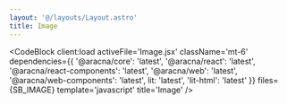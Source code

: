 ```yaml
---
layout: '@/layouts/Layout.astro'
title: Image
---
```



<ImageComponentBlock client:load />

<CodeBlock
  client:load
  activeFile='Image.jsx'
  className='mt-6'
  dependencies={{
    '@aracna/core': 'latest',
    '@aracna/react': 'latest',
    '@aracna/react-components': 'latest',
    '@aracna/web': 'latest',
    '@aracna/web-components': 'latest',
    lit: 'latest',
    'lit-html': 'latest'
  }}
  files={SB_IMAGE}
  template='javascript'
  title='Image'
/>

